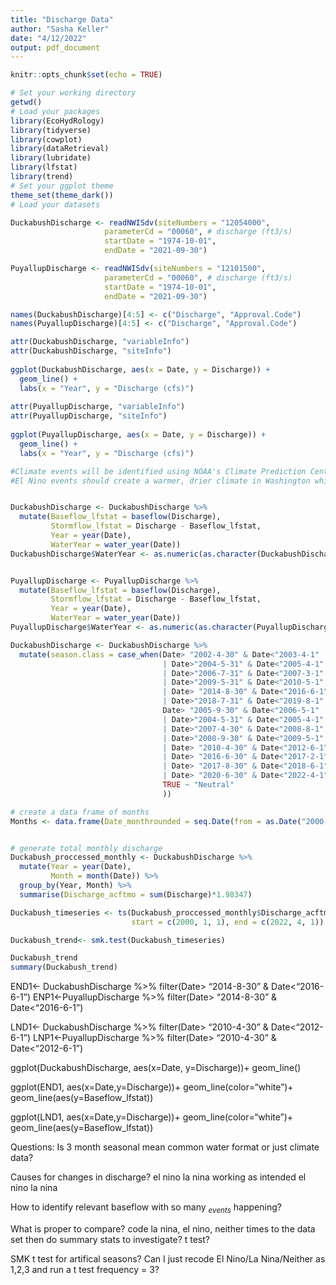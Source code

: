 ```yaml
---
title: "Discharge Data"
author: "Sasha Keller"
date: "4/12/2022"
output: pdf_document
---
```


```r
knitr::opts_chunk$set(echo = TRUE)
```

```r
# Set your working directory
getwd()
# Load your packages
library(EcoHydRology)
library(tidyverse)
library(cowplot)
library(dataRetrieval)
library(lubridate)
library(lfstat)
library(trend)
# Set your ggplot theme
theme_set(theme_dark())
# Load your datasets

```

```r

DuckabushDischarge <- readNWISdv(siteNumbers = "12054000",
                     parameterCd = "00060", # discharge (ft3/s)
                     startDate = "1974-10-01", 
                     endDate = "2021-09-30")

PuyallupDischarge <- readNWISdv(siteNumbers = "12101500",
                     parameterCd = "00060", # discharge (ft3/s)
                     startDate = "1974-10-01", 
                     endDate = "2021-09-30")

names(DuckabushDischarge)[4:5] <- c("Discharge", "Approval.Code")
names(PuyallupDischarge)[4:5] <- c("Discharge", "Approval.Code")

attr(DuckabushDischarge, "variableInfo")
attr(DuckabushDischarge, "siteInfo")
  
ggplot(DuckabushDischarge, aes(x = Date, y = Discharge)) +
  geom_line() +
  labs(x = "Year", y = "Discharge (cfs)")
  
attr(PuyallupDischarge, "variableInfo")
attr(PuyallupDischarge, "siteInfo")
  
ggplot(PuyallupDischarge, aes(x = Date, y = Discharge)) +
  geom_line() +
  labs(x = "Year", y = "Discharge (cfs)")

```
```r
#Climate events will be identified using NOAA's Climate Prediction Center (https://origin.cpc.ncep.noaa.gov/products/analysis_monitoring/ensostuff/ONI_v5.php).
#El Nino events should create a warmer, drier climate in Washington while La Nina will create a cooler, wetter environment. 


DuckabushDischarge <- DuckabushDischarge %>%
  mutate(Baseflow_lfstat = baseflow(Discharge), 
         Stormflow_lfstat = Discharge - Baseflow_lfstat,
         Year = year(Date), 
         WaterYear = water_year(Date))
DuckabushDischarge$WaterYear <- as.numeric(as.character(DuckabushDischarge$WaterYear))


PuyallupDischarge <- PuyallupDischarge %>%
  mutate(Baseflow_lfstat = baseflow(Discharge), 
         Stormflow_lfstat = Discharge - Baseflow_lfstat,
         Year = year(Date), 
         WaterYear = water_year(Date))
PuyallupDischarge$WaterYear <- as.numeric(as.character(PuyallupDischarge$WaterYear))
```

```r


DuckabushDischarge <- DuckabushDischarge %>%
  mutate(season.class = case_when(Date> "2002-4-30" & Date<"2003-4-1"
                                  | Date>"2004-5-31" & Date<"2005-4-1"
                                  | Date>"2006-7-31" & Date<"2007-3-1"
                                  | Date>"2009-5-31" & Date<"2010-5-1"
                                  | Date> "2014-8-30" & Date<"2016-6-1"
                                  | Date>"2018-7-31" & Date<"2019-8-1" ~ "El_Nino",
                                  Date> "2005-9-30" & Date<"2006-5-1"
                                  | Date>"2004-5-31" & Date<"2005-4-1"
                                  | Date>"2007-4-30" & Date<"2008-8-1"
                                  | Date>"2008-9-30" & Date<"2009-5-1"
                                  | Date> "2010-4-30" & Date<"2012-6-1"
                                  | Date> "2016-6-30" & Date<"2017-2-1"
                                  | Date> "2017-8-30" & Date<"2018-6-1"
                                  | Date> "2020-6-30" & Date<"2022-4-1" ~ "La_Nina",
                                  TRUE ~ "Neutral"
                                  ))

# create a data frame of months
Months <- data.frame(Date_monthrounded = seq.Date(from = as.Date("2000-10-01"), to = as.Date("2022-4-01"), by = "month"))


# generate total monthly discharge
Duckabush_proccessed_monthly <- DuckabushDischarge %>%
  mutate(Year = year(Date),
         Month = month(Date)) %>%
  group_by(Year, Month) %>%
  summarise(Discharge_acftmo = sum(Discharge)*1.98347)

Duckabush_timeseries <- ts(Duckabush_proccessed_monthly$Discharge_acftmo, frequency = 12,
                           start = c(2000, 1, 1), end = c(2022, 4, 1))

Duckabush_trend<- smk.test(Duckabush_timeseries)

Duckabush_trend
summary(Duckabush_trend)
```


END1<- DuckabushDischarge %>%
  filter(Date> "2014-8-30" & Date<"2016-6-1")
ENP1<-PuyallupDischarge %>%
  filter(Date> "2014-8-30" & Date<"2016-6-1")

LND1<- DuckabushDischarge %>%
  filter(Date> "2010-4-30" & Date<"2012-6-1")
LNP1<-PuyallupDischarge %>%
  filter(Date> "2010-4-30" & Date<"2012-6-1")

ggplot(DuckabushDischarge, aes(x=Date, y=Discharge))+
  geom_line()


ggplot(END1, aes(x=Date,y=Discharge))+
  geom_line(color="white")+
  geom_line(aes(y=Baseflow_lfstat))


ggplot(LND1, aes(x=Date,y=Discharge))+
  geom_line(color="white")+
  geom_line(aes(y=Baseflow_lfstat))


Questions: 
Is 3 month seasonal mean common water format or just climate data?


Causes for changes in discharge?
el nino la nina working as intended
el nino la nina 



How to identify relevant baseflow with so many ~*events*~ happening?




What is proper to compare?
code la nina, el nino, neither times to the data set then do summary stats to investigate? t test?


SMK t test for artifical seasons? 
Can I just recode El Nino/La Nina/Neither as 1,2,3 and run a t test frequency = 3?









